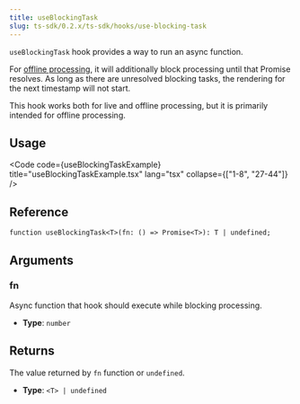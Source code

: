 ```yaml
---
title: useBlockingTask
slug: ts-sdk/0.2.x/ts-sdk/hooks/use-blocking-task
---
```



`useBlockingTask` hook provides a way to run an async function.

For [offline processing](/fundamentals/glossary#offline-processing), it will additionally block processing until that Promise resolves. As long
as there are unresolved blocking tasks, the rendering for the next timestamp will not start.

<Aside>
  This hook works both for live and offline processing, but it is primarily
  intended for offline processing.
</Aside>

## Usage

<Code code={useBlockingTaskExample} title="useBlockingTaskExample.tsx" lang="tsx" collapse={["1-8", "27-44"]} />

## Reference

```tsx
function useBlockingTask<T>(fn: () => Promise<T>): T | undefined;
```

## Arguments

### fn

Async function that hook should execute while blocking processing.

* **Type**: `number`

## Returns

The value returned by `fn` function or `undefined`.

* **Type**: `<T> | undefined`
